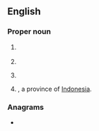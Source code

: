 {{also|Appendix:Variations of "ja"}}
==English==

===Proper noun===
{{en-proper noun}}

# {{abbreviation of|en|Japan}} {{qual|NATO country code}}
# {{abbreviation of|en|Jamaica}}
# {{abbreviation of|en|Jalisco}} {{gloss|Mexican state}}
# {{abbreviation of|en|Jambi|nodot=1}}, a province of [[Indonesia]].

===Anagrams===
* {{anagrams|en|a=aj|AJ}}